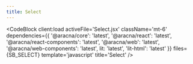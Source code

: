 ```yaml
---
title: Select
---
```



<SelectComponentBlock client:load />

<CodeBlock
  client:load
  activeFile='Select.jsx'
  className='mt-6'
  dependencies={{
    '@aracna/core': 'latest',
    '@aracna/react': 'latest',
    '@aracna/react-components': 'latest',
    '@aracna/web': 'latest',
    '@aracna/web-components': 'latest',
    lit: 'latest',
    'lit-html': 'latest'
  }}
  files={SB_SELECT}
  template='javascript'
  title='Select'
/>
